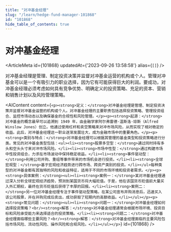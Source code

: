 ```yaml
---
title: "对冲基金经理"
slug: "/learn/hedge-fund-manager-101868"
id: "101868"
hide_table_of_contents: true
---
```



# 对冲基金经理

<ArticleMeta id={101868} updatedAt={'2023-09-26 13:58:58'} alias={`[]`} />
<div className='border-solid border-b border-t-0 my-4 border-[var(--ifm-color-gray-300)]' />

对冲基金经理是管理、制定投资决策并监督对冲基金运营的机构或个人。管理对冲基金可以是一个有吸引力的职业选择，因为它有可能获得巨大的利润。要成功，对冲基金经理必须考虑如何具有竞争优势、明确定义的投资策略、充足的资本、营销和销售计划以及风险管理策略。

<AIContent content={`<p><strong>定义：</strong>对冲基金经理是管理、制定投资决策并监督对冲基金运营的机构或个人。对冲基金经理的主要职责包括选择投资策略、管理投资组合、监控市场动态以及确保基金的合规性和风险管理。</p><p><strong>起源：</strong>对冲基金的概念最早可以追溯到 1949 年，由金融学家阿尔弗雷德·温斯洛·琼斯（Alfred Winslow Jones）创立。他通过使用杠杆和卖空策略来对冲市场风险，从而实现了相对稳定的收益。此后，对冲基金经理这一职业逐渐发展壮大，成为金融市场中的重要角色。</p><p><strong>类别与特点：</strong>对冲基金经理可以根据其管理的基金类型和投资策略进行分类。常见的对冲基金类型包括：<ul><li><strong>股票多空型：</strong>通过同时持有多头和空头头寸来对冲市场风险。</li><li><strong>市场中性型：</strong>通过构建市场中性投资组合，力求在市场波动中保持稳定收益。</li><li><strong>事件驱动型：</strong>利用公司并购、重组等事件带来的市场机会进行投资。</li><li><strong>全球宏观型：</strong>基于宏观经济趋势进行跨市场、跨资产类别的投资。</li></ul>每种类型的对冲基金都有其独特的风险和收益特征，适用于不同的市场环境和投资者需求。</p><p><strong>具体案例：</strong><ul><li><strong>案例一：</strong>某对冲基金经理通过深入分析全球宏观经济趋势，预测到某国货币将大幅贬值。于是，他在该国货币贬值前大量买入外汇期权，最终在货币贬值后获得了丰厚的回报。</li><li><strong>案例二：</strong>另一位对冲基金经理专注于事件驱动型策略，在某公司宣布并购消息后，迅速买入该公司股票，并在并购完成后卖出，成功获取了短期内的高额收益。</li></ul></p><p><strong>常见问题：</strong><ul><li><strong>问题一：</strong>对冲基金经理如何选择投资策略？<br/><strong>解答：</strong>对冲基金经理通常会根据市场环境、投资目标和风险承受能力来选择适合的投资策略。</li><li><strong>问题二：</strong>对冲基金经理面临哪些主要风险？<br/><strong>解答：</strong>对冲基金经理面临的主要风险包括市场风险、流动性风险、操作风险和合规风险。</li></ul></p>`} id={101868} />
